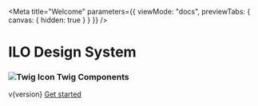 
<Meta
  title="Welcome"
  parameters={{ viewMode: "docs", previewTabs: { canvas: { hidden: true } } }}
/>

<div className="welcome">
  <h1 className="welcome--title">ILO Design System</h1>
  <h3 className="welcome--subtitle">
    <img src="../../public/images/twig.svg" alt="Twig Icon" />
    <span className="welcome--subtitle">Twig Components</span>
  </h3>
  <span className="welcome--version">v{version}</span>
  <a
    className="ilo--button ilo--button--large ilo--button--primary"
    href="/docs/get-started-introduction--page"
    target="true"
    rel="noopener noreferrer"
  >
    <span className="link__label">Get started</span>
  </a>
  <div>
    <div className="triangle triangle1"></div>
    <div className="triangle triangle2"></div>
    <div className="triangle triangle3"></div>
  </div>
</div>
